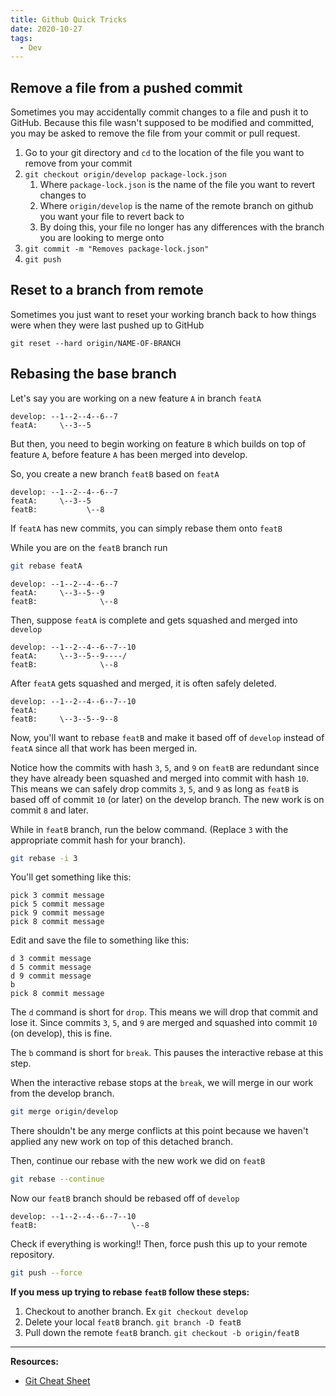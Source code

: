 ```yaml
---
title: Github Quick Tricks
date: 2020-10-27
tags:
  - Dev
---
```


## Remove a file from a pushed commit

Sometimes you may accidentally commit changes to a file and push it to GitHub. Because this file wasn't supposed to be modified and committed, you may be asked to remove the file from your commit or pull request.

1. Go to your git directory and `cd` to the location of the file you want to remove from your commit
2. `git checkout origin/develop package-lock.json`
   1. Where `package-lock.json` is the name of the file you want to revert changes to
   2. Where `origin/develop` is the name of the remote branch on github you want your file to revert back to
   3. By doing this, your file no longer has any differences with the branch you are looking to merge onto
3. `git commit -m "Removes package-lock.json"`
4. `git push`

## Reset to a branch from remote

Sometimes you just want to reset your working branch back to how things were when they were last pushed up to GitHub

```
git reset --hard origin/NAME-OF-BRANCH
```

## Rebasing the base branch

Let's say you are working on a new feature `A` in branch `featA`

```
develop: --1--2--4--6--7
featA:     \--3--5
```

But then, you need to begin working on feature `B` which builds on top of feature `A`, before feature `A` has been merged into develop.

So, you create a new branch `featB` based on `featA`

```
develop: --1--2--4--6--7
featA:     \--3--5
featB:           \--8
```

If `featA` has new commits, you can simply rebase them onto `featB`

While you are on the `featB` branch run

```bash
git rebase featA
```

```
develop: --1--2--4--6--7
featA:     \--3--5--9
featB:              \--8
```

Then, suppose `featA` is complete and gets squashed and merged into `develop`

```
develop: --1--2--4--6--7--10
featA:     \--3--5--9----/
featB:              \--8
```

After `featA` gets squashed and merged, it is often safely deleted.

```
develop: --1--2--4--6--7--10
featA:
featB:     \--3--5--9--8
```

Now, you'll want to rebase `featB` and make it based off of `develop` instead of `featA` since all that work has been merged in.

Notice how the commits with hash `3`, `5`, and `9` on `featB` are redundant since they have already been squashed and merged into commit with hash `10`. This means we can safely drop commits `3`, `5`, and `9` as long as `featB` is based off of commit `10` (or later) on the develop branch. The new work is on commit `8` and later.

While in `featB` branch, run the below command. (Replace `3` with the appropriate commit hash for your branch).

```bash
git rebase -i 3
```

You'll get something like this:

```
pick 3 commit message
pick 5 commit message
pick 9 commit message
pick 8 commit message
```

Edit and save the file to something like this:

```
d 3 commit message
d 5 commit message
d 9 commit message
b
pick 8 commit message
```

The `d` command is short for `drop`. This means we will drop that commit and lose it. Since commits `3`, `5`, and `9` are merged and squashed into commit `10` (on develop), this is fine.

The `b` command is short for `break`. This pauses the interactive rebase at this step.

When the interactive rebase stops at the `break`, we will merge in our work from the develop branch.

```bash
git merge origin/develop
```

There shouldn't be any merge conflicts at this point because we haven't applied any new work on top of this detached branch.

Then, continue our rebase with the new work we did on `featB`

```bash
git rebase --continue
```

Now our `featB` branch should be rebased off of `develop`

```
develop: --1--2--4--6--7--10
featB:                     \--8
```

Check if everything is working!! Then, force push this up to your remote repository.

```bash
git push --force
```

**If you mess up trying to rebase `featB` follow these steps:**

1. Checkout to another branch. Ex `git checkout develop`
2. Delete your local `featB` branch. `git branch -D featB`
3. Pull down the remote `featB` branch. `git checkout -b origin/featB`

---

**Resources:**

- [Git Cheat Sheet](https://www.git-tower.com/blog/git-cheat-sheet)
